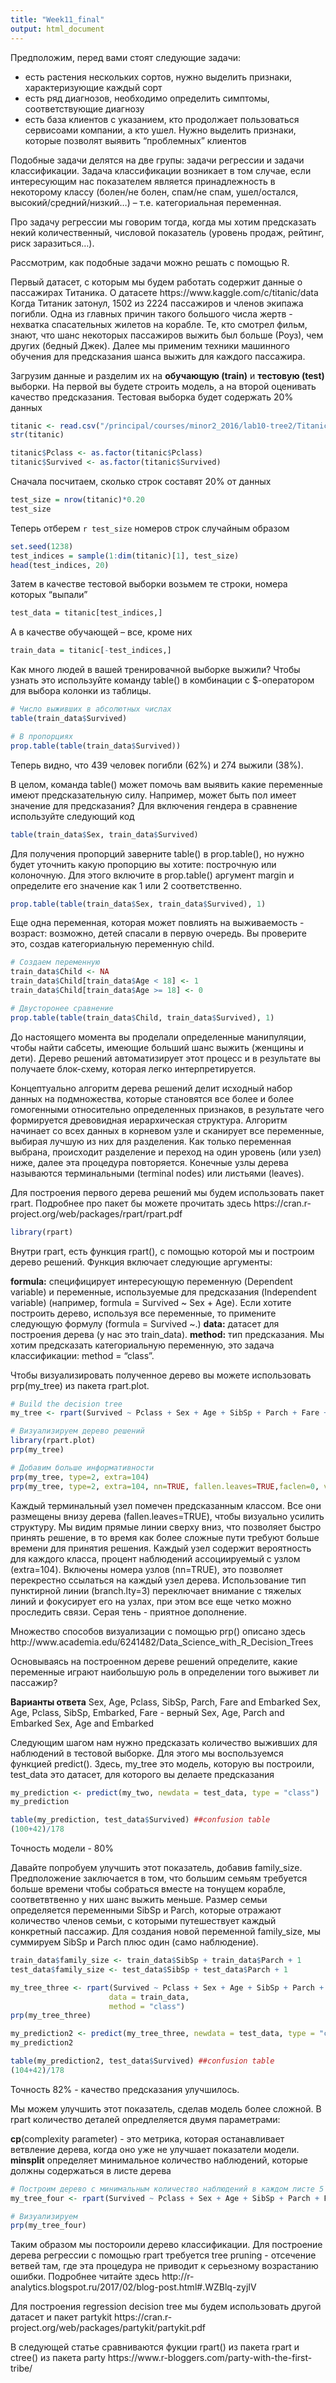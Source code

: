 ```yaml
---
title: "Week11_final"
output: html_document
---
```


 Предположим, перед вами стоят следующие задачи:

* есть растения нескольких сортов, нужно выделить признаки, характеризующие каждый сорт
* есть ряд диагнозов, необходимо определить симптомы, соответствующие диагнозу
* есть база клиентов с указанием, кто продолжает пользоваться сервисоами компании, а кто ушел. Нужно выделить признаки, которые позволят выявить "проблемных" клиентов

Подобные задачи делятся на две групы: задачи регрессии и задачи классификации. Задача классификации возникает  в том случае, если интересующим нас показателем является принадлежность в некоторому классу (болен/не болен, спам/не спам, ушел/остался, высокий/средний/низкий...) -- т.е. категориальная переменная. 

Про задачу регрессии мы говорим тогда, когда мы хотим предсказать некий количественный, числовой показатель (уровень продаж, рейтинг, риск заразиться...).

Рассмотрим, как подобные задачи можно решать с помощью R.

Первый датасет, с которым мы будем работать содержит данные о пассажирах Титаника. О датасете https://www.kaggle.com/c/titanic/data
Когда Титаник затонул, 1502 из 2224 пассажиров и членов экипажа погибли. Одна из главных причин такого большого числа жертв - нехватка спасательных жилетов на корабле. Те, кто смотрел фильм, знают, что шанс некоторых пассажиров выжить был больше (Роуз), чем других (бедный Джек). Далее мы применим техники машинного обучения для предсказания шанса выжить для каждого пассажира.

Загрузим данные и разделим их на **обучающую (train)** и **тестовую (test)** выборки. На первой вы будете строить модель, а на второй оценивать качество предсказания. Тестовая выборка будет содержать 20% данных

```r
titanic <- read.csv("/principal/courses/minor2_2016/lab10-tree2/Titanic.csv")
str(titanic)

titanic$Pclass <- as.factor(titanic$Pclass)
titanic$Survived <- as.factor(titanic$Survived)
```
Сначала посчитаем, сколько строк составят 20% от данных
```r
test_size = nrow(titanic)*0.20
test_size
```

Теперь отберем `r test_size` номеров строк случайным образом
```r
set.seed(1238)
test_indices = sample(1:dim(titanic)[1], test_size)
head(test_indices, 20)
```

Затем в качестве тестовой выборки возьмем те строки, номера которых "выпали"

```r
test_data = titanic[test_indices,]
```

А в качестве обучающей --  все, кроме них

```r
train_data = titanic[-test_indices,]
```
Как много людей в вашей тренировачной выборке выжили? Чтобы узнать это используйте команду table() в комбинации с $-оператором для выбора колонки из таблицы.

```r
# Число выживших в абсолютных числах
table(train_data$Survived)

# В пропорциях
prop.table(table(train_data$Survived))
```
Теперь видно, что  439 человек погибли (62%) и 274 выжили (38%). 

В целом, команда table() может помочь вам выявить какие переменные имеют предсказательную силу. Например, может быть пол имеет значение для предсказания? Для включения гендера в сравнение используйте следующий код

```r
table(train_data$Sex, train_data$Survived)
```
Для получения пропорций заверните table() в prop.table(), но нужно будет уточнить какую пропорцию вы хотите: построчную или колоночную. Для этого включите в prop.table() аргумент margin и определите его значение как 1 или 2 соответственно.
```r
prop.table(table(train_data$Sex, train_data$Survived), 1)
```
Еще одна переменная, которая может повлиять на выживаемость - возраст: возможно, детей спасали в первую очередь. Вы проверите это, создав категориальную переменную child. 
```r
# Создаем переменную
train_data$Child <- NA
train_data$Child[train_data$Age < 18] <- 1
train_data$Child[train_data$Age >= 18] <- 0

# Двусторонее сравнение
prop.table(table(train_data$Child, train_data$Survived), 1)
```
До настоящего момента вы проделали определенные манипуляции, чтобы найти сабсеты, имеющие больший шанс выжить (женщины и дети). Дерево решений автоматизирует этот процесс и в результате вы получаете блок-схему, которая легко интерпретируется. 

Концептуально алгоритм дерева решений делит исходный набор данных на подмножества, которые становятся все более и более гомогенными относительно определенных признаков, в результате чего формируется древовидная иерархическая структура. Алгоритм начинает со всех данных в корневом узле и сканирует все переменные, выбирая лучшую из них для разделения. Как только переменная выбрана, происходит разделение и переход на один уровень (или узел) ниже, далее эта процедура повторяется. Конечные узлы дерева называются терминальными (terminal nodes) или листьями (leaves).

Для построения первого дерева решений мы будем использовать пакет rpart.
Подробнее про пакет бы можете прочитать здесь https://cran.r-project.org/web/packages/rpart/rpart.pdf

```r
library(rpart)
```
Внутри rpart, есть функция rpart(), с помощью которой мы и построим дерево решений. Функция включает следующие аргументы:

**formula:** специфицирует интересующую переменную (Dependent variable) и переменные, используемые для предсказания (Independent variable) (например, formula = Survived ~ Sex + Age). Если хотите построить дерево, используя все переменные, то примените следующую формулу (formula = Survived ~.)
**data:** датасет для построения дерева (у нас это train_data).
**method:** тип предсказания. Мы хотим предсказать категориальную переменную, это задача классификации: method = "class".

Чтобы визуализировать полученное дерево вы можете использовать prp(my_tree) из пакета rpart.plot. 
```r
# Build the decision tree
my_tree <- rpart(Survived ~ Pclass + Sex + Age + SibSp + Parch + Fare + Embarked, data = train_data, method = "class")

# Визуализируем дерево решений
library(rpart.plot)
prp(my_tree)

# Добавим больше информативности
prp(my_tree, type=2, extra=104)
prp(my_tree, type=2, extra=104, nn=TRUE, fallen.leaves=TRUE,faclen=0, varlen=0, shadow.col="grey", branch.lty=3)
```
Каждый терминальный узел помечен предсказанным классом. Все они размещены внизу дерева (fallen.leaves=TRUE), чтобы визуально усилить структуру. Мы видим прямые линии сверху вниз, что позволяет быстро принять решение, в то время как более сложные пути требуют больше времени для принятия решения. Каждый узел содержит вероятность для каждого класса, процент наблюдений ассоциируемый с узлом (extra=104). Включены номера узлов (nn=TRUE), это позволяет перекрестно ссылаться на каждый узел дерева. Использование тип пунктирной линии (branch.lty=3) переключает внимание с тяжелых линий и фокусирует его на узлах, при этом все еще четко можно проследить связи. Серая тень - приятное дополнение.

Множество способов визуализации с помощью prp() описано здесь http://www.academia.edu/6241482/Data_Science_with_R_Decision_Trees

Основываясь на построенном дереве решений определите, какие переменные играют наибольшую роль в определении того выживет ли пассажир?

**Варианты ответа**
Sex, Age, Pclass, SibSp, Parch, Fare and Embarked
Sex, Age, Pclass, SibSp, Embarked, Fare - верный
Sex, Age, Parch and Embarked
Sex, Age and Embarked

Следующим шагом нам нужно предсказать количество выживших для наблюдений в тестовой выборке. Для этого мы воспользуемся функцией predict(). Здесь, my_tree это модель, которую вы построили, test_data это датасет, для которого вы делаете предсказания
```r
my_prediction <- predict(my_two, newdata = test_data, type = "class")
my_prediction

table(my_prediction, test_data$Survived) ##confusion table
(100+42)/178
```
Точность модели - 80%

Давайте попробуем улучшить этот показатель, добавив family_size. Предположение заключается в том, что большим семьям требуется больше времени чтобы собраться вместе на тонущем корабле, соответвтвенно у них шанс выжить меньше. Размер семьи определяется переменными SibSp и Parch, которые отражают количество членов семьи, с которыми путешествует каждый конкретный пассажир. Для создания новой переменной family_size, мы суммируем SibSp и Parch плюс один (само наблюдение).
```r
train_data$family_size <- train_data$SibSp + train_data$Parch + 1
test_data$family_size <- test_data$SibSp + test_data$Parch + 1

my_tree_three <- rpart(Survived ~ Pclass + Sex + Age + SibSp + Parch + Fare + Embarked + family_size,
                      data = train_data, 
                      method = "class")
prp(my_tree_three)

my_prediction2 <- predict(my_tree_three, newdata = test_data, type = "class")
my_prediction2

table(my_prediction2, test_data$Survived) ##confusion table
(104+42)/178
```
Точность 82% - качество предсказания улучшилось.

Мы можем улучшить этот показатель, сделав модель более сложной. В rpart количество деталей опредлеляется двумя параметрами:

**cp**(complexity parameter) - это метрика, которая останавливает ветвление дерева, когда оно уже не улучшает показатели модели. 
**minsplit** определяет минимальное количество наблюдений, которые должны содержаться в листе дерева

```r
# Построим дерево с минимальным количество наблюдений в каждом листе 5 и с cp = 0.006
my_tree_four <- rpart(Survived ~ Pclass + Sex + Age + SibSp + Parch + Fare + Embarked, data = train_data, method = "class", control = rpart.control(minsplit = 5, cp = 0.006))

# Визуализируем
prp(my_tree_four)
```
Таким образом мы постороили дерево классификации. Для построение дерева регрессии с помощью rpart требуется tree pruning - отсечение ветвей там, где эта процедура не приводит к серьезному возрастанию ошибки. Подробнее читайте здесь http://r-analytics.blogspot.ru/2017/02/blog-post.html#.WZBlq-zyjIV

Для построения regression decision tree мы будем использовать другой датасет и пакет partykit 
https://cran.r-project.org/web/packages/partykit/partykit.pdf



В следующей статье сравниваются фукции rpart() из пакета rpart и ctree() из пакета party https://www.r-bloggers.com/party-with-the-first-tribe/